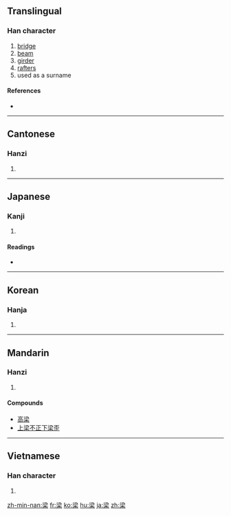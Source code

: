 ==Translingual==

===Han character===
{{Han char|rn=75|rad=木|as=07|sn=11|four=3390<sub>4</sub>|canj=水金木 (ECD), 水戈木 (EID)}}

# [[bridge]]
# [[beam]]
# [[girder]]
# [[rafter]]s
# used as a surname

====References====
* {{Han ref|kx=0528.010|dkj=14825|dj=0916.180|hdz=21220.050|uh=6881|ud=26753|bh=B1E7|bd=45543}}

----

==Cantonese==

===Hanzi===
{{yue-hanzi|jyut=|y=leung4}}

# {{defn|Cantonese|sort=木07}}

----

==Japanese==

===Kanji===
{{ja-kanji|grade=|rs=木07}}

# {{defn|Japanese}}

====Readings====
* {{ja-readings|on=[[りょう]] (ryō)|kun=[[はし]] (hashi), [[はり]] (hari), [[やな]] (yana)}}

----

==Korean==

===Hanja===
{{ko-hanja|hangeul=[[량]]>[[양]]|eumhun=|rv=ryang>yang|mr=ryang>yang|y=lyang>yang}}

# {{defn|Korean|sort=木07}}

----

==Mandarin==

===Hanzi===
{{cmn-hanzi|pin=[[liáng]] ([[liang2]])|wg=liang<sup>2</sup>}}

# {{defn|Mandarin|sort=木07}}

====Compounds====
* [[高梁]]
* [[上梁不正下梁歪]]

----

==Vietnamese==

===Han character===
{{vi-hantu|[[lương]]|rs=木07}}

# {{defn|Vietnamese|sort=木07}}

[[zh-min-nan:梁]]
[[fr:梁]]
[[ko:梁]]
[[hu:梁]]
[[ja:梁]]
[[zh:梁]]